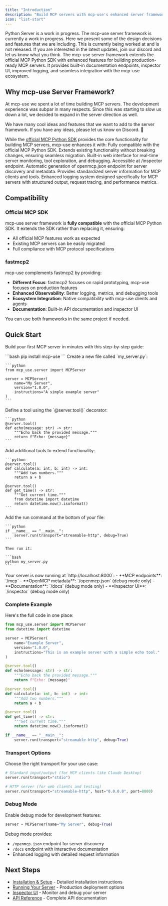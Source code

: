```yaml
---
title: "Introduction"
description: "Build MCP servers with mcp-use's enhanced server framework"
icon: "list-start"
---
```

<Danger>
Python Server is a work in progress.
</Danger>

<Warning>
The mcp-use server framework is currently a work in progress. Here we present some of the design decisions
and features that we are including. This is currently being worked at and is not released.
If you are interested in the latest updates, join our discord and let us know what you think.
</Warning>

<Card title="" img="./images/Server.jpg" horizontal="true">
The mcp-use server framework extends the official MCP Python SDK with enhanced features for building production-ready MCP servers. It provides built-in documentation endpoints, inspector UI, improved logging, and seamless integration with the mcp-use ecosystem.
</Card>

## Why mcp-use Server Framework?

<Info>
At mcp-use we spent a lot of time building MCP servers. The development experience was subpar in many respects.
Since this was starting to slow us down a lot, we decided to expand in the server direction as well.

We have many cool ideas and features that we want to add to the server framework.
If you have any ideas, please let us know on Discord. 💜
</Info>

While the [official MCP Python SDK](https://github.com/modelcontextprotocol/python-sdk) provides the core functionality for building MCP servers, mcp-use enhances it with:
<Columns cols={2}>
  <Card title="Official SDK Compatibility" icon="check" href="/python/server/compatibility" img="./images/MCP.jpg">
    Fully compatible with the official MCP Python SDK. Extends existing functionality without breaking changes, ensuring seamless migration.
  </Card>
  <Card title="Inspector UI" icon="monitor" href="/python/server/inspector" img="./images/Inspector.jpg">
    Built-in web interface for real-time server monitoring, tool exploration, and debugging. Accessible at /inspector endpoint.
  </Card>
  <Card title="openmcp.json" icon="file-text" href="/python/server/openmcp" img="./images/OpenMCP.jpg">
    Automatic generation of openmcp.json endpoint for server discovery and metadata. Provides standardized server information for MCP clients and tools.
  </Card>
  <Card title="MCP-Specific Logging" icon="activity" href="/python/server/logging" img="./images/Logging.jpg">
    Enhanced logging system designed specifically for MCP servers with structured output, request tracing, and performance metrics.
  </Card>
</Columns>

## Compatibility

### Official MCP SDK
mcp-use server framework is **fully compatible** with the official MCP Python SDK. It extends the SDK rather than replacing it, ensuring:

- All official MCP features work as expected
- Existing MCP servers can be easily migrated
- Full compliance with MCP protocol specifications

### fastmcp2
mcp-use complements fastmcp2 by providing:

- **Different Focus**: fastmcp2 focuses on rapid prototyping, mcp-use focuses on production features
- **Enhanced Observability**: Better logging, metrics, and debugging tools
- **Ecosystem Integration**: Native compatibility with mcp-use clients and agents
- **Documentation**: Built-in API documentation and inspector UI

You can use both frameworks in the same project if needed.

## Quick Start

Build your first MCP server in minutes with this step-by-step guide:

<Steps>
  <Step title="Install mcp-use">
    ```bash
    pip install mcp-use
    ```
  </Step>

  <Step title="Create your server file">
    Create a new file called `my_server.py`:

    ```python
    from mcp_use.server import MCPServer

    server = MCPServer(
        name="My Server",
        version="1.0.0",
        instructions="A simple example server"
    )
    ```
  </Step>

  <Step title="Add your first tool">
    Define a tool using the `@server.tool()` decorator:

    ```python
    @server.tool()
    def echo(message: str) -> str:
        """Echo back the provided message."""
        return f"Echo: {message}"
    ```
  </Step>

  <Step title="Add more tools (optional)">
    Add additional tools to extend functionality:

    ```python
    @server.tool()
    def calculate(a: int, b: int) -> int:
        """Add two numbers."""
        return a + b

    @server.tool()
    def get_time() -> str:
        """Get current time."""
        from datetime import datetime
        return datetime.now().isoformat()
    ```
  </Step>

  <Step title="Run the server">
    Add the run command at the bottom of your file:

    ```python
    if __name__ == "__main__":
        server.run(transport="streamable-http", debug=True)
    ```

    Then run it:

    ```bash
    python my_server.py
    ```
  </Step>

  <Step title="Access your server">
    Your server is now running at `http://localhost:8000`:
    - **MCP endpoints**: `/mcp`
    - **OpenMCP metadata**: `/openmcp.json` (debug mode only)
    - **Documentation**: `/docs` (debug mode only)
    - **Inspector UI**: `/inspector` (debug mode only)
  </Step>
</Steps>

### Complete Example

Here's the full code in one place:

```python
from mcp_use.server import MCPServer
from datetime import datetime

server = MCPServer(
    name="Example Server",
    version="1.0.0",
    instructions="This is an example server with a simple echo tool."
)

@server.tool()
def echo(message: str) -> str:
    """Echo back the provided message."""
    return f"Echo: {message}"

@server.tool()
def calculate(a: int, b: int) -> int:
    """Add two numbers."""
    return a + b

@server.tool()
def get_time() -> str:
    """Get current time."""
    return datetime.now().isoformat()

if __name__ == "__main__":
    server.run(transport="streamable-http", debug=True)
```

### Transport Options

Choose the right transport for your use case:

```python
# Standard input/output (for MCP clients like Claude Desktop)
server.run(transport="stdio")

# HTTP server (for web clients and testing)
server.run(transport="streamable-http", host="0.0.0.0", port=8000)
```

### Debug Mode

Enable debug mode for development features:

```python
server = MCPServer(name="My Server", debug=True)
```

Debug mode provides:
- `/openmcp.json` endpoint for server discovery
- `/docs` endpoint with interactive documentation
- Enhanced logging with detailed request information

## Next Steps

- [Installation & Setup](/python/server/installation) - Detailed installation instructions
- [Running Your Server](/python/server/running) - Production deployment options
- [Inspector UI](/python/server/inspector) - Monitor and debug your server
- [API Reference](/python/api-reference/mcp_use_server) - Complete API documentation
